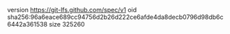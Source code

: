 version https://git-lfs.github.com/spec/v1
oid sha256:96a6eace689cc94756d2b26d222ce6afde4da8decb0796d98db6c6442a361538
size 325260
